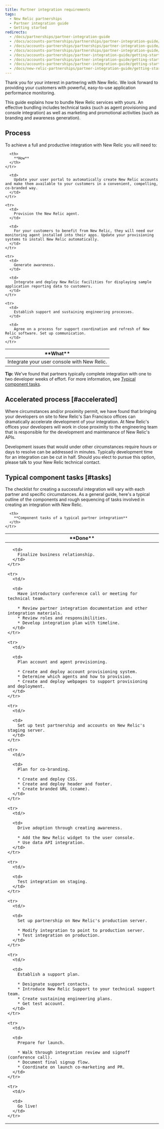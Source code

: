 ```yaml
---
title: Partner integration requirements
tags:
  - New Relic partnerships
  - Partner integration guide
  - Getting started
redirects:
  - /docs/partnerships/partner-integration-guide
  - /docs/accounts-partnerships/partnerships/partner-integration-guide/partner-integration-guide
  - /docs/accounts-partnerships/partnerships/partner-integration-guide/integration-requirements
  - /docs/accounts-partnerships/partnerships/partner-integration-guide/driving-adoption-creating-awareness
  - /docs/accounts-partnerships/partner-integration-guide/getting-started/integration-requirements
  - /docs/accounts-partnerships/partner-integration-guide/getting-started/partner-integration-requirements
  - /docs/accounts-partnerships/partner-integration-guide/getting-started/driving-adoption-creating-awareness
  - /docs/new-relic-partnerships/partner-integration-guide/getting-started/driving-adoption-creating-awareness
---
```


Thank you for your interest in partnering with New Relic. We look forward to providing your customers with powerful, easy-to-use application performance monitoring.

This guide explains how to bundle New Relic services with yours. An effective bundling includes technical tasks (such as agent provisioning and console integration) as well as marketing and promotional activities (such as branding and awareness generation).

## Process

To achieve a full and productive integration with New Relic you will need to:

<Table>
  <thead>
    <tr>
      <th width={200}>
        **What**
      </th>

      <th>
        **How**
      </th>
    </tr>
  </thead>

  <tbody>
    <tr>
      <td>
        Integrate your user console with New Relic.
      </td>

      <td>
        Update your user portal to automatically create New Relic accounts and make them available to your customers in a convenient, compelling, co-branded way.
      </td>
    </tr>

    <tr>
      <td>
        Provision the New Relic agent.
      </td>

      <td>
        For your customers to benefit from New Relic, they will need our monitoring agent installed into their apps. Update your provisioning systems to install New Relic automatically.
      </td>
    </tr>

    <tr>
      <td>
        Generate awareness.
      </td>

      <td>
        Integrate and deploy New Relic facilities for displaying sample application reporting data to customers.
      </td>
    </tr>

    <tr>
      <td>
        Establish support and sustaining engineering processes.
      </td>

      <td>
        Agree on a process for support coordination and refresh of New Relic software. Set up communication.
      </td>
    </tr>
  </tbody>
</Table>

**Tip:** We've found that partners typically complete integration with one to two developer weeks of effort. For more information, see [Typical component tasks](#tasks).

## Accelerated process [#accelerated]

Where circumstances and/or proximity permit, we have found that bringing your developers on site to New Relic's San Francisco offices can dramatically accelerate development of your integration. At New Relic's offices your developers will work in close proximity to the engineering team that is responsible for the development and maintenance of New Relic's APIs.

Development issues that would under other circumstances require hours or days to resolve can be addressed in minutes. Typically development time for an integration can be cut in half. Should you elect to pursue this option, please talk to your New Relic technical contact.

## Typical component tasks [#tasks]

The checklist for creating a successful integration will vary with each partner and specific circumstances. As a general guide, here's a typical outline of the components and rough sequencing of tasks involved in creating an integration with New Relic.

<Table>
  <thead>
    <tr>
      <th width={75}>
        **Done**
      </th>

      <th>
        **Component tasks of a typical partner integration**
      </th>
    </tr>
  </thead>

  <tbody>
    <tr>
      <td/>

      <td>
        Finalize business relationship.
      </td>
    </tr>

    <tr>
      <td/>

      <td>
        Have introductory conference call or meeting for technical team.

        * Review partner integration documentation and other integration materials.
        * Review roles and responsibilities.
        * Develop integration plan with timeline.
      </td>
    </tr>

    <tr>
      <td/>

      <td>
        Plan account and agent provisioning.

        * Create and deploy account provisioning system.
        * Determine which agents and how to provision.
        * Create and deploy webpages to support provisioning and deployment.
      </td>
    </tr>

    <tr>
      <td/>

      <td>
        Set up test partnership and accounts on New Relic's staging server.
      </td>
    </tr>

    <tr>
      <td/>

      <td>
        Plan for co-branding.

        * Create and deploy CSS.
        * Create and deploy header and footer.
        * Create branded URL (cname).
      </td>
    </tr>

    <tr>
      <td/>

      <td>
        Drive adoption through creating awareness.

        * Add the New Relic widget to the user console.
        * Use data API integration.
      </td>
    </tr>

    <tr>
      <td/>

      <td>
        Test integration on staging.
      </td>
    </tr>

    <tr>
      <td/>

      <td>
        Set up partnership on New Relic's production server.

        * Modify integration to point to production server.
        * Test integration on production.
      </td>
    </tr>

    <tr>
      <td/>

      <td>
        Establish a support plan.

        * Designate support contacts.
        * Introduce New Relic Support to your technical support team.
        * Create sustaining engineering plans.
        * Get test account.
      </td>
    </tr>

    <tr>
      <td/>

      <td>
        Prepare for launch.

        * Walk through integration review and signoff (conference call).
        * Document final signup flow.
        * Coordinate on launch co-marketing and PR.
      </td>
    </tr>

    <tr>
      <td/>

      <td>
        Go live!
      </td>
    </tr>
  </tbody>
</Table>
